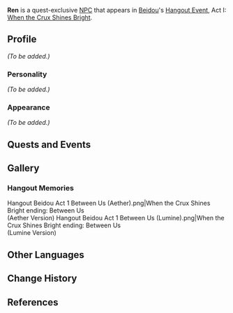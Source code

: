 {{Meta
<!-- REMOVE THIS TEMPLATE AFTER ADDING MISSING INFO -->
|missing_NPC_profile  = yes
}}
{{Character Infobox
|type             = Quest NPC
|image            = NPC Ren.png
|region           = Liyue
|voiceEN          = [https://www.alanmgabay.com Alan Gabay]<ref>Twitter: [https://twitter.com/TheTAlantGabay/status/1469373778232758274 EN VA Self Announcement]</ref>
}}
'''Ren''' is a quest-exclusive [[NPC]] that appears in [[Beidou]]'s [[Hangout Event]], Act I: [[When the Crux Shines Bright]].
<!--
==Location==
<gallery>
NPC Location Ren.png|Ren's location
NPC Location Ren Context.png|Additional context
</gallery>
-->
==Profile==
<!-- detailed story/lore information goes here -->
''(To be added.)''

===Personality===
''(To be added.)''

===Appearance===
''(To be added.)''

==Quests and Events==
{{Quests and Events}}

==Gallery==
===Hangout Memories===
<gallery>
Hangout Beidou Act 1 Between Us (Aether).png|When the Crux Shines Bright ending: Between Us<br />(Aether Version)
Hangout Beidou Act 1 Between Us (Lumine).png|When the Crux Shines Bright ending: Between Us<br />(Lumine Version)
</gallery>

==Other Languages==
{{Other Languages
|default_hidden = 1
|en      = Ren
|zhs     = 阿仁
|zhs_rm  = Ā Rén
|zht     = 阿仁
|zht_rm  = Ā Rén
|ja      = 仁
|ja_rm   = Jin{{Assumed}}
|ko      = 인후
|ko_rm   = Inhu
|es      = Ren
|fr      = Ren
|ru      = Жэнь
|th      = Ren
|vi      = Ren
|de      = Ren
|id      = Ren
|pt      = Ren
|tr      = Ren
|it      = Ren
}}

==Change History==
{{Change History|2.3}}

==References==
{{Reflist}}